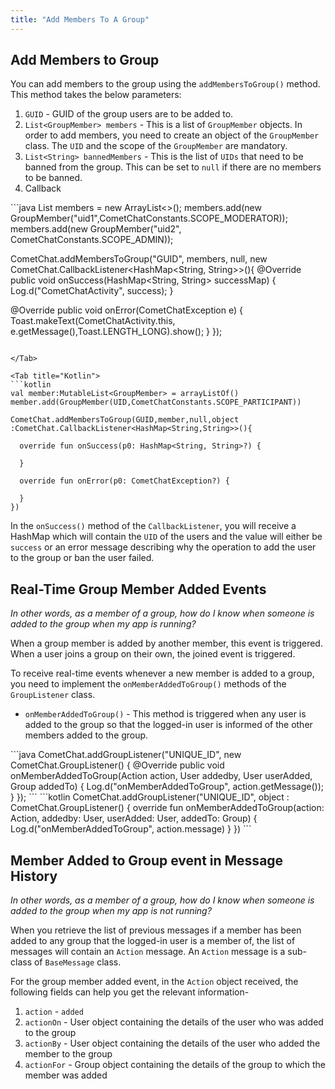 ```yaml
---
title: "Add Members To A Group"
---
```




## Add Members to Group

You can add members to the group using the `addMembersToGroup()` method. This method takes the below parameters:

1. `GUID` - GUID of the group users are to be added to.
2. `List<GroupMember> members` - This is a list of `GroupMember` objects. In order to add members, you need to create an object of the `GroupMember` class. The `UID` and the scope of the `GroupMember` are mandatory.
3. `List<String> bannedMembers` - This is the list of `UIDs` that need to be banned from the group. This can be set to `null` if there are no members to be banned.
4. Callback

<Tabs>
<Tab title="Java">
```java
List<GroupMember> members = new ArrayList<>();
members.add(new GroupMember("uid1",CometChatConstants.SCOPE_MODERATOR));
members.add(new GroupMember("uid2", CometChatConstants.SCOPE_ADMIN));

CometChat.addMembersToGroup("GUID", members, null, new CometChat.CallbackListener<HashMap<String, String>>(){
  @Override
  public void onSuccess(HashMap<String, String> successMap) {
    Log.d("CometChatActivity", success);
  }

  @Override
  public void onError(CometChatException e) {
    Toast.makeText(CometChatActivity.this, e.getMessage(),Toast.LENGTH_LONG).show();
  }
});
```

</Tab>

<Tab title="Kotlin">
```kotlin
val member:MutableList<GroupMember> = arrayListOf()
member.add(GroupMember(UID,CometChatConstants.SCOPE_PARTICIPANT))

CometChat.addMembersToGroup(GUID,member,null,object :CometChat.CallbackListener<HashMap<String,String>>(){

  override fun onSuccess(p0: HashMap<String, String>?) {

  }

  override fun onError(p0: CometChatException?) {

  }
})
```

</Tab>

</Tabs>

In the `onSuccess()` method of the `CallbackListener`, you will receive a HashMap which will contain the `UID` of the users and the value will either be `success` or an error message describing why the operation to add the user to the group or ban the user failed.

## Real-Time Group Member Added Events

*In other words, as a member of a group, how do I know when someone is added to the group when my app is running?*

<Note>

When a group member is added by another member, this event is triggered. When a user joins a group on their own, the joined event is triggered.

</Note>

To receive real-time events whenever a new member is added to a group, you need to implement the `onMemberAddedToGroup()` methods of the `GroupListener` class.

* `onMemberAddedToGroup()` - This method is triggered when any user is added to the group so that the logged-in user is informed of the other members added to the group.

<Tabs>
<Tab title="Java">
```java
CometChat.addGroupListener("UNIQUE_ID", new CometChat.GroupListener() {
  @Override
  public void onMemberAddedToGroup(Action action, User addedby, User userAdded, Group addedTo) {
    Log.d("onMemberAddedToGroup", action.getMessage());
  }
});
```

</Tab>

<Tab title="Kotlin">
```kotlin
CometChat.addGroupListener("UNIQUE_ID", object : CometChat.GroupListener() {
  override fun onMemberAddedToGroup(action: Action, addedby: User, userAdded: User, addedTo: Group) {
    Log.d("onMemberAddedToGroup", action.message)
  }
})
```

</Tab>

</Tabs>

## Member Added to Group event in Message History

*In other words, as a member of a group, how do I know when someone is added to the group when my app is not running?*

When you retrieve the list of previous messages if a member has been added to any group that the logged-in user is a member of, the list of messages will contain an `Action` message. An `Action` message is a sub-class of `BaseMessage` class.

For the group member added event, in the `Action` object received, the following fields can help you get the relevant information-

1. `action` - `added`
2. `actionOn` - User object containing the details of the user who was added to the group
3. `actionBy` - User object containing the details of the user who added the member to the group
4. `actionFor` - Group object containing the details of the group to which the member was added

